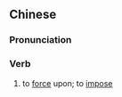 {{also|强加}}
==Chinese==
{{zh-forms|s=强加}}

===Pronunciation===
{{zh-pron
|m=qiángjiā
|c=koeng5 gaa1
|mn=qz,tw,xm:kiông-ka/zz:kiông-kee
|cat=v
}}

===Verb===
{{zh-verb}}

# to [[force]] upon; to [[impose]]